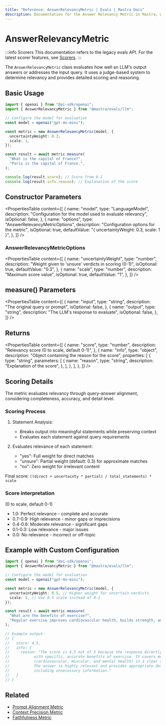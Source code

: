 ```yaml
---
title: "Reference: AnswerRelevancyMetric | Evals | Mastra Docs"
description: Documentation for the Answer Relevancy Metric in Mastra, which evaluates how well LLM outputs address the input query.
---
```



# AnswerRelevancyMetric

:::info Scorers
This documentation refers to the legacy evals API. For the latest scorer features, see [Scorers](/docs/scorers/overview).
:::

The `AnswerRelevancyMetric` class evaluates how well an LLM's output answers or addresses the input query. It uses a judge-based system to determine relevancy and provides detailed scoring and reasoning.

## Basic Usage

```typescript
import { openai } from "@ai-sdk/openai";
import { AnswerRelevancyMetric } from "@mastra/evals/llm";

// Configure the model for evaluation
const model = openai("gpt-4o-mini");

const metric = new AnswerRelevancyMetric(model, {
  uncertaintyWeight: 0.3,
  scale: 1,
});

const result = await metric.measure(
  "What is the capital of France?",
  "Paris is the capital of France.",
);

console.log(result.score); // Score from 0-1
console.log(result.info.reason); // Explanation of the score
```

## Constructor Parameters

<PropertiesTable
  content={[
    {
      name: "model",
      type: "LanguageModel",
      description: "Configuration for the model used to evaluate relevancy",
      isOptional: false,
    },
    {
      name: "options",
      type: "AnswerRelevancyMetricOptions",
      description: "Configuration options for the metric",
      isOptional: true,
      defaultValue: "{ uncertaintyWeight: 0.3, scale: 1 }",
    },
  ]}
/>

### AnswerRelevancyMetricOptions

<PropertiesTable
  content={[
    {
      name: "uncertaintyWeight",
      type: "number",
      description: "Weight given to 'unsure' verdicts in scoring (0-1)",
      isOptional: true,
      defaultValue: "0.3",
    },
    {
      name: "scale",
      type: "number",
      description: "Maximum score value",
      isOptional: true,
      defaultValue: "1",
    },
  ]}
/>

## measure() Parameters

<PropertiesTable
  content={[
    {
      name: "input",
      type: "string",
      description: "The original query or prompt",
      isOptional: false,
    },
    {
      name: "output",
      type: "string",
      description: "The LLM's response to evaluate",
      isOptional: false,
    },
  ]}
/>

## Returns

<PropertiesTable
  content={[
    {
      name: "score",
      type: "number",
      description: "Relevancy score (0 to scale, default 0-1)",
    },
    {
      name: "info",
      type: "object",
      description: "Object containing the reason for the score",
      properties: [
        {
          type: "string",
          parameters: [
            {
              name: "reason",
              type: "string",
              description: "Explanation of the score",
            },
          ],
        },
      ],
    },
  ]}
/>

## Scoring Details

The metric evaluates relevancy through query-answer alignment, considering completeness, accuracy, and detail level.

### Scoring Process

1. Statement Analysis:

   - Breaks output into meaningful statements while preserving context
   - Evaluates each statement against query requirements

2. Evaluates relevance of each statement:
   - "yes": Full weight for direct matches
   - "unsure": Partial weight (default: 0.3) for approximate matches
   - "no": Zero weight for irrelevant content

Final score: `((direct + uncertainty * partial) / total_statements) * scale`

### Score interpretation

(0 to scale, default 0-1)

- 1.0: Perfect relevance - complete and accurate
- 0.7-0.9: High relevance - minor gaps or imprecisions
- 0.4-0.6: Moderate relevance - significant gaps
- 0.1-0.3: Low relevance - major issues
- 0.0: No relevance - incorrect or off-topic

## Example with Custom Configuration

```typescript
import { openai } from "@ai-sdk/openai";
import { AnswerRelevancyMetric } from "@mastra/evals/llm";

// Configure the model for evaluation
const model = openai("gpt-4o-mini");

const metric = new AnswerRelevancyMetric(model, {
  uncertaintyWeight: 0.5, // Higher weight for uncertain verdicts
  scale: 5, // Use 0-5 scale instead of 0-1
});

const result = await metric.measure(
  "What are the benefits of exercise?",
  "Regular exercise improves cardiovascular health, builds strength, and boosts mental wellbeing.",
);

// Example output:
// {
//   score: 4.5,
//   info: {
//     reason: "The score is 4.5 out of 5 because the response directly addresses the query
//           with specific, accurate benefits of exercise. It covers multiple aspects
//           (cardiovascular, muscular, and mental health) in a clear and concise manner.
//           The answer is highly relevant and provides appropriate detail without
//           including unnecessary information."
//   }
// }
```

## Related

- [Prompt Alignment Metric](./prompt-alignment)
- [Context Precision Metric](./context-precision)
- [Faithfulness Metric](./faithfulness)
